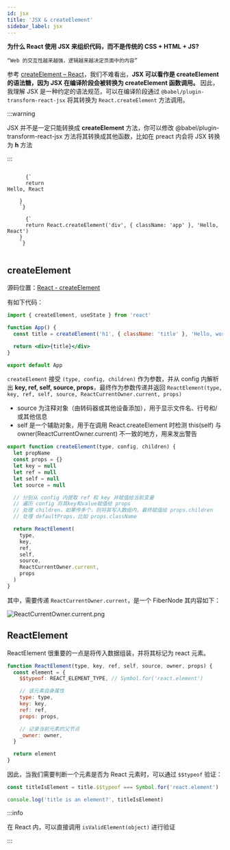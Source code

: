 ```yaml
---
id: jsx
title: 'JSX & createElement'
sidebar_label: jsx
---
```



**为什么 React 使用 JSX 来组织代码，而不是传统的 CSS + HTML + JS?**

    “Web 的交互性越来越强，逻辑越来越决定页面中的内容”

参考 [createElement – React](https://react.dev/reference/react/createElement)，我们不难看出，**JSX 可以看作是 createElement 的语法糖，因为 JSX 在编译阶段会被转换为 createElement 函数调用。** 因此，我理解 JSX 是一种约定的语法规范，可以在编译阶段通过 `@babel/plugin-transform-react-jsx` 将其转换为 `React.createElement` 方法调用。

:::warning

JSX 并不是一定只能转换成 **createElement** 方法，你可以修改 @babel/plugin-transform-react-jsx 方法将其转换成其他函数，比如在 preact 内会将 JSX 转换为 **h** 方法

:::

<Tabs>
  <TabItem value="jsx" label="JSX" default>
    <code>
      {`
      return <div className="app">Hello, React</div>
    }
    `}
    </code>
  </TabItem>
  <TabItem value="createElement" label="createElement">
    <code>
      {`
      return React.createElement('div', { className: 'app' }, 'Hello, React')
    }
    `}
    </code>
  </TabItem>
</Tabs>

## createElement

源码位置：[React - createElement ](https://github.com/facebook/react/blob/9e3b772b8cabbd8cadc7522ebe3dde3279e79d9e/packages/react/src/ReactElement.js#L362)

有如下代码：

```jsx
import { createElement, useState } from 'react'

function App() {
  const title = createElement('h1', { className: 'title' }, 'Hello, world!')

  return <div>{title}</div>
}

export default App
```

`createElement` 接受 `(type, config, children)` 作为参数，并从 config 内解析出 **key, ref, self, source, props**，最终作为参数传递并返回 `ReactElement(type, key, ref, self, source, ReactCurrentOwner.current, props)`

- source 为注释对象（由转码器或其他设备添加），用于显示文件名、行号和/或其他信息
- self 是一个辅助对象，用于在调用 React.createElement 时检测 this(self) 与 owner(ReactCurrentOwner.current) 不一致的地方，用来发出警告

```jsx title="packages/react/src/ReactElement.js"
export function createElement(type, config, children) {
  let propName
  const props = {}
  let key = null
  let ref = null
  let self = null
  let source = null

  // 分别从 config 内提取 ref 和 key 并赋值给当前变量
  // 遍历 config 将其key和value赋值给 props
  // 处理 children，如果传多个，则将其写入数组内，最终赋值给 props.children
  // 处理 defaultProps，比如 props.className

  return ReactElement(
    type,
    key,
    ref,
    self,
    source,
    ReactCurrentOwner.current,
    props
  )
}
```

其中，需要传递 `ReactCurrentOwner.current`，是一个 FiberNode 其内容如下：

![ReactCurrentOwner.current.png](https://img.joyjoy.cc/react/ReactCurrentOwner.current.png)

## ReactElement

ReactElement 很重要的一点是将传入数据组装，并将其标记为 react 元素。

```js title="/packages/react/src/ReactElement.js"
function ReactElement(type, key, ref, self, source, owner, props) {
  const element = {
    $$typeof: REACT_ELEMENT_TYPE, // Symbol.for('react.element')

    // 该元素自身属性
    type: type,
    key: key,
    ref: ref,
    props: props,

    // 记录当前元素的父节点
    _owner: owner,
  }

  return element
}
```

因此，当我们需要判断一个元素是否为 React 元素时，可以通过 `$$typeof` 验证：

```jsx
const titleIsElement = title.$$typeof === Symbol.for('react.element')

console.log('title is an element?', titleIsElement)
```

:::info

在 React 内，可以直接调用 `isValidElement(object)` 进行验证

:::
